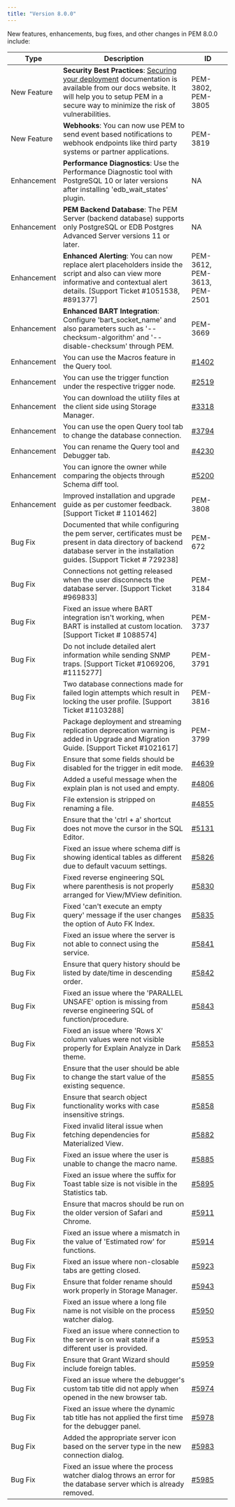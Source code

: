 ```yaml
---
title: "Version 8.0.0"
---
```


New features, enhancements, bug fixes, and other changes in PEM 8.0.0 include:

| Type        | Description                                                                                                                                                                                                                           | ID                                                  |
| ----------- | ------------------------------------------------------------------------------------------------------------------------------------------------------------------------------------------------------------------------------------- | --------------------------------------------------- |
| New Feature | **Security Best Practices**: [Securing your deployment](../considerations/pem_security_best_practices) documentation is available from our docs website. It will help you to setup PEM in a secure way to minimize the risk of vulnerabilities. | PEM-3802, PEM-3805                                  |
| New Feature | **Webhooks**: You can now use PEM to send event based notifications to webhook endpoints like third party systems or partner applications.                                                                                            | PEM-3819                                            |
| Enhancement | **Performance Diagnostics**: Use the Performance Diagnostic tool with PostgreSQL 10 or later versions after installing 'edb_wait_states' plugin.                                                                                      | NA                                                  |
| Enhancement | **PEM Backend Database**: The PEM Server (backend database) supports only PostgreSQL or EDB Postgres Advanced Server versions 11 or later.                                                                                            | NA                                                  |
| Enhancement | **Enhanced Alerting**: You can now replace alert placeholders inside the script and also can view more informative and contextual alert details. [Support Ticket #1051538, #891377]                                                   | PEM-3612, PEM-3613, PEM-2501                        |
| Enhancement | **Enhanced BART Integration**: Configure 'bart_socket_name' and also parameters such as '--checksum-algorithm' and '--disable-checksum' through PEM.                                                                                  | PEM-3669                                            |
| Enhancement | You can use the Macros feature in the Query tool.                                                                                                                                                                                     | [#1402](https://redmine.postgresql.org/issues/1402) |
| Enhancement | You can use the trigger function under the respective trigger node.                                                                                                                                                                   | [#2519](https://redmine.postgresql.org/issues/2519) |
| Enhancement | You can download the utility files at the client side using Storage Manager.                                                                                                                                                          | [#3318](https://redmine.postgresql.org/issues/3318) |
| Enhancement | You can use the open Query tool tab to change the database connection.                                                                                                                                                                | [#3794](https://redmine.postgresql.org/issues/3794) |
| Enhancement | You can rename the Query tool and Debugger tab.                                                                                                                                                                                       | [#4230](https://redmine.postgresql.org/issues/4230) |
| Enhancement | You can ignore the owner while comparing the objects through Schema diff tool.                                                                                                                                                        | [#5200](https://redmine.postgresql.org/issues/5200) |
| Enhancement | Improved installation and upgrade guide as per customer feedback. [Support Ticket # 1101462]                                                                                                                                          | PEM-3808                                            |
| Bug Fix     | Documented that while configuring the pem server, certificates must be present in data directory of backend database server in the installation guides. [Support Ticket # 729238]                                                     | PEM-672                                             |
| Bug Fix     | Connections not getting released when the user disconnects the database server. [Support Ticket #969833]                                                                                                                              | PEM-3184                                            |
| Bug Fix     | Fixed an issue where BART integration isn't working, when BART is installed at custom location. [Support Ticket # 1088574]                                                                                                            | PEM-3737                                            |
| Bug Fix     | Do not include detailed alert information while sending SNMP traps. [Support Ticket #1069206, #1115277]                                                                                                                               | PEM-3791                                            |
| Bug Fix     | Two database connections made for failed login attempts which result in locking the user profile. [Support Ticket #1103288]                                                                                                           | PEM-3816                                            |
| Bug Fix     | Package deployment and streaming replication deprecation warning is added in Upgrade and Migration Guide. [Support Ticket #1021617]                                                                                                   | PEM-3799                                            |
| Bug Fix     | Ensure that some fields should be disabled for the trigger in edit mode.                                                                                                                                                              | [#4639](https://redmine.postgresql.org/issues/4639) |
| Bug Fix     | Added a useful message when the explain plan is not used and empty.                                                                                                                                                                   | [#4806](https://redmine.postgresql.org/issues/4806) |
| Bug Fix     | File extension is stripped on renaming a file.                                                                                                                                                                                        | [#4855](https://redmine.postgresql.org/issues/4855) |
| Bug Fix     | Ensure that the 'ctrl + a' shortcut does not move the cursor in the SQL Editor.                                                                                                                                                       | [#5131](https://redmine.postgresql.org/issues/5131) |
| Bug Fix     | Fixed an issue where schema diff is showing identical tables as different due to default vacuum settings.                                                                                                                             | [#5826](https://redmine.postgresql.org/issues/5826) |
| Bug Fix     | Fixed reverse engineering SQL where parenthesis is not properly arranged for View/MView definition.                                                                                                                                   | [#5830](https://redmine.postgresql.org/issues/5830) |
| Bug Fix     | Fixed 'can't execute an empty query' message if the user changes the option of Auto FK Index.                                                                                                                                         | [#5835](https://redmine.postgresql.org/issues/5835) |
| Bug Fix     | Fixed an issue where the server is not able to connect using the service.                                                                                                                                                             | [#5841](https://redmine.postgresql.org/issues/5841) |
| Bug Fix     | Ensure that query history should be listed by date/time in descending order.                                                                                                                                                          | [#5842](https://redmine.postgresql.org/issues/5842) |
| Bug Fix     | Fixed an issue where the 'PARALLEL UNSAFE' option is missing from reverse engineering SQL of function/procedure.                                                                                                                      | [#5843](https://redmine.postgresql.org/issues/5843) |
| Bug Fix     | Fixed an issue where 'Rows X' column values were not visible properly for Explain Analyze in Dark theme.                                                                                                                              | [#5853](https://redmine.postgresql.org/issues/5853) |
| Bug Fix     | Ensure that the user should be able to change the start value of the existing sequence.                                                                                                                                               | [#5855](https://redmine.postgresql.org/issues/5855) |
| Bug Fix     | Ensure that search object functionality works with case insensitive strings.                                                                                                                                                          | [#5858](https://redmine.postgresql.org/issues/5858) |
| Bug Fix     | Fixed invalid literal issue when fetching dependencies for Materialized View.                                                                                                                                                         | [#5882](https://redmine.postgresql.org/issues/5882) |
| Bug Fix     | Fixed an issue where the user is unable to change the macro name.                                                                                                                                                                     | [#5885](https://redmine.postgresql.org/issues/5885) |
| Bug Fix     | Fixed an issue where the suffix for Toast table size is not visible in the Statistics tab.                                                                                                                                            | [#5895](https://redmine.postgresql.org/issues/5895) |
| Bug Fix     | Ensure that macros should be run on the older version of Safari and Chrome.                                                                                                                                                           | [#5911](https://redmine.postgresql.org/issues/5911) |
| Bug Fix     | Fixed an issue where a mismatch in the value of 'Estimated row' for functions.                                                                                                                                                        | [#5914](https://redmine.postgresql.org/issues/5914) |
| Bug Fix     | Fixed an issue where non-closable tabs are getting closed.                                                                                                                                                                            | [#5923](https://redmine.postgresql.org/issues/5923) |
| Bug Fix     | Ensure that folder rename should work properly in Storage Manager.                                                                                                                                                                    | [#5943](https://redmine.postgresql.org/issues/5943) |
| Bug Fix     | Fixed an issue where a long file name is not visible on the process watcher dialog.                                                                                                                                                   | [#5950](https://redmine.postgresql.org/issues/5950) |
| Bug Fix     | Fixed an issue where connection to the server is on wait state if a different user is provided.                                                                                                                                       | [#5953](https://redmine.postgresql.org/issues/5953) |
| Bug Fix     | Ensure that Grant Wizard should include foreign tables.                                                                                                                                                                               | [#5959](https://redmine.postgresql.org/issues/5959) |
| Bug Fix     | Fixed an issue where the debugger's custom tab title did not apply when opened in the new browser tab.                                                                                                                                | [#5974](https://redmine.postgresql.org/issues/5974) |
| Bug Fix     | Fixed an issue where the dynamic tab title has not applied the first time for the debugger panel.                                                                                                                                     | [#5978](https://redmine.postgresql.org/issues/5978) |
| Bug Fix     | Added the appropriate server icon based on the server type in the new connection dialog.                                                                                                                                              | [#5983](https://redmine.postgresql.org/issues/5983) |
| Bug Fix     | Fixed an issue where the process watcher dialog throws an error for the database server which is already removed.                                                                                                                     | [#5985](https://redmine.postgresql.org/issues/5985) |
